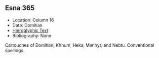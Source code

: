 ## Esna 365 {-}  
  
</style>  

- Location: Column 16
- Date: Domitian 
- [Hieroglyphic Text](https://www.ifao.egnet.net/uploads/publications/enligne/Temples-Esna003.pdf#page=372){target="_blank"}  
- Bibliography: None  
  
Cartouches of Domitian, Khnum, Heka, Menhyt, and Nebtu. Conventional spellings.  
  